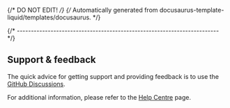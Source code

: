{/* DO NOT EDIT! */}
{/* Automatically generated from docusaurus-template-liquid/templates/docusaurus. */}

{/* ------------------------------------------------------------------------ */}

## Support & feedback

The quick advice for getting support and providing feedback is to use the
[GitHub Discussions](https://github.com/xpack/xpm-js/discussions).

For additional information, please refer to the
[Help Centre](/docs/support/) page.
